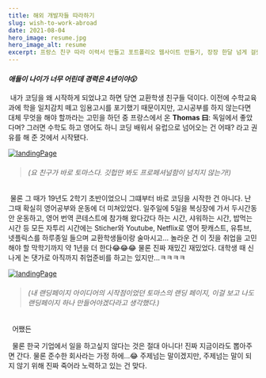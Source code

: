 ```yaml
---
title: 해외 개발자들 따라하기
slug: wish-to-work-abroad
date: 2021-08-04
hero_image: resume.jpg
hero_image_alt: resume
excerpt: 프랑스 친구 따라 이력서 만들고 포트폴리오 웹사이트 만들기, 장장 한달 넘게 걸렸다...
---
```


#### <em>애들이 나이가 너무 어린데 경력은 4년이야😮</em>

&nbsp;내가 코딩을 왜 시작하게 되었냐고 하면 당연 교환학생 친구들 덕이다. 이전에 수학교육과에
학을 일치감치 떼고 임용고시를 포기했기 때문이지만, 고시공부를 하지 않는다면 대체 무엇을 해야 할까라는
고민을 하던 중 프랑스에서 온 <strong>Thomas 曰</strong>: 독일에서 좋았다며? 그러면 수학도 하고 영어도 하니 코딩 배워서
유럽으로 넘어오는 건 어때? 라고 권유를 해 준 것에서 시작됐다.

[![landingPage](./thomasGithub.png)](https://github.com/thomasrogerlux)

> <h6>(요 친구가 바로 토마스다. 깃헙만 봐도 프로페셔널함이 넘치지 않는가!)</h6>

&nbsp;물론 그 때가 19년도 2학기 초반이었으니 그떄부터 바로 코딩을 시작한 건 아니다. 난 그때 확실히 영어공부와
운동에 더 미쳐있었다. 일주일에 5일을 복싱장에 가서 두시간동안 운동하고, 영어 번역 콘테스트에 참가해
왔다갔다 하는 시간, 샤워하는 시간, 밥먹는 시간 등 모든 자투리 시간에는 Sticher와 Youtube, Netflix로 영어 팟캐스트, 유튜브, 넷플릭스를 하루종일 들으며 교환학생들이랑 술마시고...
놀라운 건 이 짓을 취업을 고민해야 할 막학기까지 약 1년을 더 한다😂😂😂 물론 진짜 재밌긴 재밌었다. 대학생 때 신나게
논 댓가로 아직까지 취업준비를 하고는 있지만...ㅋㅋㅋㅋ

[![landingPage](./thomasWeb.png)](https://thomasrogerlux.dev/en/)

> <h6>
>   (내 랜딩페이지 아이디어의 시작점이었던 토마스의 랜딩 페이지, 이걸 보고 나도
>   랜딩페이지 하나 만들어야겠다라고 생각했다.)
> </h6>

&nbsp; 어쨌든

&nbsp; 물론 한국 기업에서 일을 하고싶지 않다는 것은 절대 아니다! 진짜 지금이라도 뽑아주면 간다. 물론 준수한 회사라는 가정 하에...😂
주제넘는 말이겠지만, 주제넘는 말이 되지 않기 위해 진짜 죽어라 노력하고 있는 건 맞다.
